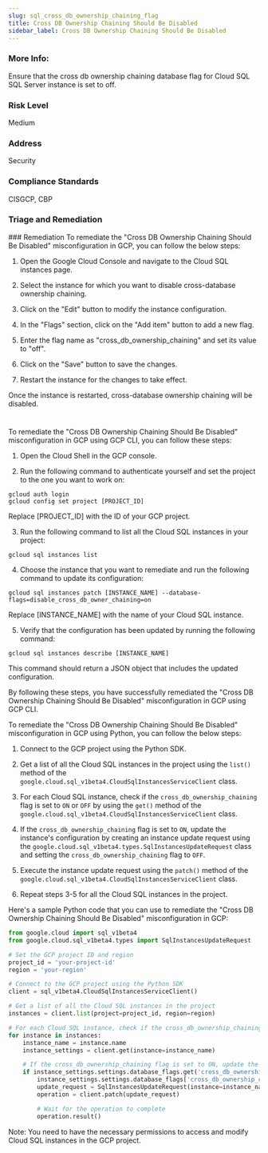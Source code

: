 ```yaml
---
slug: sql_cross_db_ownership_chaining_flag
title: Cross DB Ownership Chaining Should Be Disabled
sidebar_label: Cross DB Ownership Chaining Should Be Disabled
---
```


### More Info:

Ensure that the cross db ownership chaining database flag for Cloud SQL SQL Server instance is set to off.

### Risk Level

Medium

### Address

Security

### Compliance Standards

CISGCP, CBP

### Triage and Remediation
<Tabs>
<Tab title='Remediation'>
### Remediation

<AccordionGroup>
<Accordion title='Using Console' defaultOpen='true'>
To remediate the "Cross DB Ownership Chaining Should Be Disabled" misconfiguration in GCP, you can follow the below steps:

1. Open the Google Cloud Console and navigate to the Cloud SQL instances page.

2. Select the instance for which you want to disable cross-database ownership chaining.

3. Click on the "Edit" button to modify the instance configuration.

4. In the "Flags" section, click on the "Add item" button to add a new flag.

5. Enter the flag name as "cross_db_ownership_chaining" and set its value to "off".

6. Click on the "Save" button to save the changes.

7. Restart the instance for the changes to take effect.

Once the instance is restarted, cross-database ownership chaining will be disabled.

#
</Accordion>

<Accordion title='Using CLI'>
To remediate the "Cross DB Ownership Chaining Should Be Disabled" misconfiguration in GCP using GCP CLI, you can follow these steps:

1. Open the Cloud Shell in the GCP console.

2. Run the following command to authenticate yourself and set the project to the one you want to work on:

```
gcloud auth login
gcloud config set project [PROJECT_ID]
```

Replace [PROJECT_ID] with the ID of your GCP project.

3. Run the following command to list all the Cloud SQL instances in your project:

```
gcloud sql instances list
```

4. Choose the instance that you want to remediate and run the following command to update its configuration:

```
gcloud sql instances patch [INSTANCE_NAME] --database-flags=disable_cross_db_owner_chaining=on
```

Replace [INSTANCE_NAME] with the name of your Cloud SQL instance.

5. Verify that the configuration has been updated by running the following command:

```
gcloud sql instances describe [INSTANCE_NAME]
```

This command should return a JSON object that includes the updated configuration.

By following these steps, you have successfully remediated the "Cross DB Ownership Chaining Should Be Disabled" misconfiguration in GCP using GCP CLI.
</Accordion>

<Accordion title='Using Python'>
To remediate the "Cross DB Ownership Chaining Should Be Disabled" misconfiguration in GCP using Python, you can follow the below steps:

1. Connect to the GCP project using the Python SDK.

2. Get a list of all the Cloud SQL instances in the project using the `list()` method of the `google.cloud.sql_v1beta4.CloudSqlInstancesServiceClient` class.

3. For each Cloud SQL instance, check if the `cross_db_ownership_chaining` flag is set to `ON` or `OFF` by using the `get()` method of the `google.cloud.sql_v1beta4.CloudSqlInstancesServiceClient` class.

4. If the `cross_db_ownership_chaining` flag is set to `ON`, update the instance's configuration by creating an instance update request using the `google.cloud.sql_v1beta4.types.SqlInstancesUpdateRequest` class and setting the `cross_db_ownership_chaining` flag to `OFF`.

5. Execute the instance update request using the `patch()` method of the `google.cloud.sql_v1beta4.CloudSqlInstancesServiceClient` class.

6. Repeat steps 3-5 for all the Cloud SQL instances in the project.

Here's a sample Python code that you can use to remediate the "Cross DB Ownership Chaining Should Be Disabled" misconfiguration in GCP:

```python
from google.cloud import sql_v1beta4
from google.cloud.sql_v1beta4.types import SqlInstancesUpdateRequest

# Set the GCP project ID and region
project_id = 'your-project-id'
region = 'your-region'

# Connect to the GCP project using the Python SDK
client = sql_v1beta4.CloudSqlInstancesServiceClient()

# Get a list of all the Cloud SQL instances in the project
instances = client.list(project=project_id, region=region)

# For each Cloud SQL instance, check if the cross_db_ownership_chaining flag is set to ON or OFF
for instance in instances:
    instance_name = instance.name
    instance_settings = client.get(instance=instance_name)

    # If the cross_db_ownership_chaining flag is set to ON, update the instance's configuration
    if instance_settings.settings.database_flags.get('cross_db_ownership_chaining') == 'ON':
        instance_settings.settings.database_flags['cross_db_ownership_chaining'] = 'OFF'
        update_request = SqlInstancesUpdateRequest(instance=instance_name, settings=instance_settings.settings)
        operation = client.patch(update_request)

        # Wait for the operation to complete
        operation.result()
```

Note: You need to have the necessary permissions to access and modify Cloud SQL instances in the GCP project.
</Accordion>

</AccordionGroup>
</Tab>
</Tabs>

